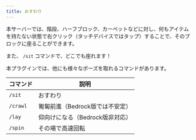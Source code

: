 ```yaml
---
title: おすわり
---
```


本サーバーでは、階段、ハーフブロック、カーペットなどに対し、何もアイテムを持たない状態で右クリック（タッチデバイスではタップ）することで、そのブロックに座ることができます。

また、 `/sit` コマンドで、どこでも座れます！

本プラグインでは、他にも様々なポーズを取れるコマンドがあります。

| コマンド | 説明 |
| --- | --- |
| `/sit` | おすわり |
| `/crawl` | 匍匐前進（Bedrock版では不安定） |
| `/lay` | 仰向けになる（Bedrock版非対応） |
| `/spin` | その場で高速回転 |